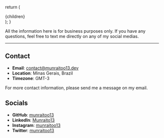 
  return (
    <div className="mdx-content prose prose-neutral prose-invert w-full max-w-none rounded-xl bg-neutral-900 p-5 lg:max-w-prose">
      {children}
    </div>
  );
}

All the information here is for business purposes only. If you have any questions, feel free to text me directly on any of my social medias.

---

## Contact

- **Email**: contact@munraitoo13.dev
- **Location**: Minas Gerais, Brazil
- **Timezone**: GMT-3

For more contact information, please send me a message on my email.

## Socials

- **GitHub**: [munraitoo13](github.com/munraitoo13)
- **LinkedIn**: [Munraito13](linkedin.com/in/munraitoo13)
- **Instagram**: [munraitoo13](instagram.com/munraitoo13)
- **Twitter**: [munraitoo13](twitter.com/munraitoo13)
